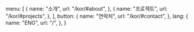   menu: [
    {
      name: "소개",
      url: "/kor/#about",
    },
    {
      name: "프로젝트",
      url: "/kor/#projects",
    },
  ],
  button: {
    name: "연락처",
    url: "/kor/#contact",
  },
  lang: {
    name: "ENG",
    url: "/",
  },
}
